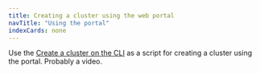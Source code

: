 ```yaml
---
title: Creating a cluster using the web portal
navTitle: "Using the portal" 
indexCards: none
---
```


Use the [Create a cluster on the CLI](create_cluster_cli) as a script for creating a cluster using the portal. Probably a video.